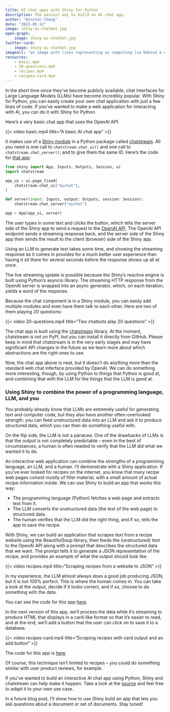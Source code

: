 ```yaml
---
title: AI chat apps with Shiny for Python
description: The easiest way to build an AI chat app.
author: "Winston Chang"
date: "2023-05-12"
image: shiny-ai-chatbot.jpg
open-graph:
    image: shiny-ai-chatbot.jpg
twitter-card:
    image: shiny-ai-chatbot.jpg
imagealt: "an image with lines representing ai computing lie behind a chatbox icon"
resources:
    - basic.mp4
    - 20-questions.mp4
    - recipes.mp4
    - recipes-card.mp4
---
```


In the short time since they've become publicly available, chat interfaces for Large Language Models (LLMs) have become incredibly popular. With Shiny for Python, you can easily create your own chat application with just a few lines of code. If you've wanted to make a web application for interacting with AI, you can do it with Shiny for Python.

Here's a very basic chat app that uses the OpenAI API:

:::{.column-screen .bg-blue .py-5 .mt-4 .mb-5}
:::{.column-body-outset }
{{< video basic.mp4
    title="A basic AI chat app"
>}}
:::
:::

It makes use of a [Shiny module](https://shiny.posit.co/py/docs/workflow-modules.html) in a Python package called [chatstream](https://github.com/wch/chatstream). All you need is one call to `chatstream.chat_ui()` and one call to `chatstream.chat_server()`, and to give them the same ID. Here's the code for [that app](https://github.com/wch/chatstream/tree/main/examples/basic):

```python
from shiny import App, Inputs, Outputs, Session, ui
import chatstream

app_ui = ui.page_fixed(
    chatstream.chat_ui("mychat"),
)

def server(input: Inputs, output: Outputs, session: Session):
    chatstream.chat_server("mychat")

app = App(app_ui, server)
```

The user types in some text and clicks the button, which tells the server side of the Shiny app to send a request to the [OpenAI API](https://platform.openai.com/docs/api-reference). The OpenAI API endpoint sends a streaming response back, and the server side of the Shiny app then sends the result to the client (browser) side of the Shiny app.

Using an LLM to generate text takes some time, and showing the streaming response as it comes in provides for a much better user experience than having it sit there for several seconds before the response shows up all at once.

The live streaming update is possible because the Shiny's reactive engine is built using Python's asyncio library. The streaming HTTP response from the OpenAI server is wrapped into an async generator, which, on each iteration, yields a word of the response.

Because the chat component is in a Shiny module, you can easily add multiple modules and even have them talk to each other. Here are two of them playing 20 questions:

:::{.column-screen .bg-blue .py-5 .mt-4 .mb-5}
:::{.column-body-outset }
{{< video 20-questions.mp4
    title="Two chatbots play 20 questions"
>}}
:::
:::

The chat app is built using the [chatstream](https://github.com/wch/chatstream) library. At the moment, chatstream is not on PyPI, but you can install it directly from GitHub. Please keep in mind that chatstream is in the very early stages and may have significant API changes in the future as we learn more about which abstractions are the right ones to use.

Now, the chat app above is neat, but it doesn't do anything more than the standard web chat inferface provided by OpenAI. We can do something more interesting, though, by using Python to things that Python is good at, and combining that with the LLM for the things that the LLM is good at.


### Using Shiny to combine the power of a programming language, LLM, and you

You probably already know that LLMs are extremely useful for generating text and computer code, but they also have another often-overlooked strength: you can feed unstructured data into an LLM and ask it to produce structured data, which you can then do something useful with.

On the flip side, the LLM is not a panacea. One of the drawbacks of LLMs is that the output is not completely predictable -- even in the best of circumstances, a human is often needed to verify that the LLM did what we wanted it to do.

An interactive web application can combine the strengths of a programming language, an LLM, and a human. I'll demonstrate with a Shiny application. If you've ever looked for recipes on the internet, you know that many recipe web pages consist mostly of filler material, with a small amount of actual recipe information inside. We can use Shiny to build an app that works this way:

- The programming language (Python) fetches a web page and extracts text from it.
- The LLM converts the unstructured data (the text of the web page) to structured data.
- The human verifies that the LLM did the right thing, and if so, tells the app to save the recipe.

With Shiny, we can build an application that scrapes text from a recipe website using the BeautifulSoup library, then feeds the (unstructured) text to the OpenAI API along with a prompt that describes the structured data that we want. The prompt tells it to generate a JSON representation of the recipe, and provides an example of what the output should look like.

:::{.column-screen .bg-blue .py-5 .mt-4 .mb-5}
:::{.column-body-outset }
{{< video recipes.mp4
    title="Scraping recipes from a website to JSON"
>}}
:::
:::

In my experience, the LLM almost always does a good job producing JSON, but it is not 100% perfect. This is where the human comes in. You can take a look at the output, decide if it looks correct, and if so, choose to do something with the data.

You can see the code for this app [here](https://github.com/wch/chatstream/tree/main/examples/recipes).


In the next version of this app, we'll process the data while it's streaming to produce HTML that displays in a card-like format so that it's easier to read, and at the end, we'll add a button that the user can click on to save it to a database.

:::{.column-screen .bg-blue .py-5 .mt-4 .mb-5}
:::{.column-body-outset }
{{< video recipes-card.mp4
    title="Scraping recipes with card output and an add button"
>}}
:::
:::

The code for this app is [here](https://github.com/wch/chatstream/tree/main/examples/recipes_card).

Of course, this technique isn't limited to recipes -- you could do something similar with user product reviews, for example.

If you've wanted to build an interactive AI chat app using Python, Shiny and chatstream can help make it happen. Take a look at the [source](https://github.com/wch/chatstream) and feel free to adapt it to your own use case.

In a future blog post, I'll show how to use Shiny build an app that lets you ask questions about a document or set of documents. Stay tuned!

<style>
    .quarto-video {
        margin-bottom: 0px;
    }
</style>